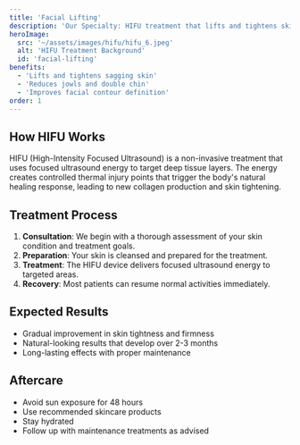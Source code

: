 ```yaml
---
title: 'Facial Lifting'
description: 'Our Specialty: HIFU treatment that lifts and tightens skin by delivering focused energy to deep tissue layers.'
heroImage:
  src: '~/assets/images/hifu/hifu_6.jpeg'
  alt: 'HIFU Treatment Background'
  id: 'facial-lifting'
benefits:
  - 'Lifts and tightens sagging skin'
  - 'Reduces jowls and double chin'
  - 'Improves facial contour definition'
order: 1
---
```


## How HIFU Works

HIFU (High-Intensity Focused Ultrasound) is a non-invasive treatment that uses focused ultrasound energy to target deep tissue layers. The energy creates controlled thermal injury points that trigger the body's natural healing response, leading to new collagen production and skin tightening.

## Treatment Process

1. **Consultation**: We begin with a thorough assessment of your skin condition and treatment goals.
2. **Preparation**: Your skin is cleansed and prepared for the treatment.
3. **Treatment**: The HIFU device delivers focused ultrasound energy to targeted areas.
4. **Recovery**: Most patients can resume normal activities immediately.

## Expected Results

- Gradual improvement in skin tightness and firmness
- Natural-looking results that develop over 2-3 months
- Long-lasting effects with proper maintenance

## Aftercare

- Avoid sun exposure for 48 hours
- Use recommended skincare products
- Stay hydrated
- Follow up with maintenance treatments as advised
